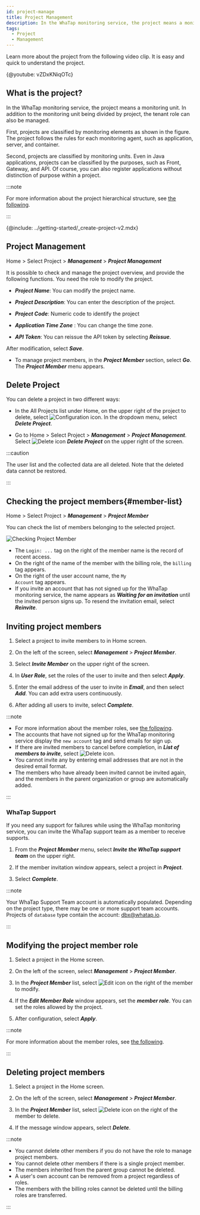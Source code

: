 ```yaml
---
id: project-manage
title: Project Management
description: In the WhaTap monitoring service, the project means a monitoring unit. Let's learn about the project.
tags:
  - Project
  - Management
---
```



Learn more about the project from the following video clip. It is easy and quick to understand the project.

{@youtube: vZDxKNiqOTc}

## What is the project?

In the WhaTap monitoring service, the project means a monitoring unit. In addition to the monitoring unit being divided by project, the tenant role can also be managed.

First, projects are classified by monitoring elements as shown in the figure. The project follows the rules for each monitoring agent, such as application, server, and container.

<ImgLang img='project-01.png' desc='Create project'/>

Second, projects are classified by monitoring units. Even in Java applications, projects can be classified by the purposes, such as Front, Gateway, and API. Of course, you can also register applications without distinction of purpose within a project.

<ImgLang img='demo-project.png' desc='Demo project'/>

:::note

For more information about the project hierarchical structure, see [the following](project-structure).

:::

{@include: ../getting-started/_create-project-v2.mdx} 

## Project Management

Home > Select Project > **_Management_** > **_Project Management_**

It is possible to check and manage the project overview, and provide the following functions. You need the role to modify the project.

<ImgLang img='project-manage.png' desc='Project management'/>

-   **_Project Name_**: You can modify the project name.

-   **_Project Description_**: You can enter the description of the project.

-   **_Project Code_**: Numeric code to identify the project

-   **_Application Time Zone_** : You can change the time zone.

-   **_API Token_**: You can reissue the API token by selecting **_Reissue_**.

After modification, select **_Save_**.

-   To manage project members, in the **_Project Member_** section, select **_Go_**. The **_Project Member_** menu appears.

## Delete Project

You can delete a project in two different ways:

-   In the All Projects list under Home, on the upper right of the project to delete, select ![Configuration icon](/img/ico-setting.svg). In the dropdown menu, select **_Delete Project_**.

-   Go to Home > Select Project > **_Management_** > **_Project Management_**. Select ![Delete icon](/img/ico-trash-red.svg) **_Delete Project_** on the upper right of the screen.

:::caution

The user list and the collected data are all deleted. Note that the deleted data cannot be restored.

:::

## Checking the project members{#member-list}

Home > Select Project > **_Management_** > **_Project Member_**

You can check the list of members belonging to the selected project.

![Checking Project Member](/img/project-member-list.png)

-   The <code class='history'>Login: ...</code> tag on the right of the member name is the record of recent access.
-   On the right of the name of the member with the billing role, the <code class='pay'>billing</code> tag appears.
-   On the right of the user account name, the <code class='my'>My Account</code> tag appears.
-   If you invite an account that has not signed up for the WhaTap monitoring service, the name appears as **_Waiting for an invitation_** until the invited person signs up. To resend the invitation email, select **_Reinvite_**.

## Inviting project members

1.  Select a project to invite members to in Home screen.

2.  On the left of the screen, select **_Management_** > **_Project Member_**.

3.  Select **_Invite Member_** on the upper right of the screen.

4.  In **_User Role_**, set the roles of the user to invite and then select **_Apply_**.

5.  Enter the email address of the user to invite in **_Email_**, and then select **_Add_**. You can add extra users continuously.

6.  After adding all users to invite, select **_Complete_**.

:::note

-   For more information about the member roles, see [the following](../project/project-structure#project-auth).
-   The accounts that have not signed up for the WhaTap monitoring service display the `new account` tag and send emails for sign up.
-   If there are invited members to cancel before completion, in **_List of members to invite_**, select ![Delete icon](/img/ico-trash-red.svg).
-   You cannot invite any by entering email addresses that are not in the desired email format.
-   The members who have already been invited cannot be invited again, and the members in the parent organization or group are automatically added.

:::

### WhaTap Support

If you need any support for failures while using the WhaTap monitoring service, you can invite the WhaTap support team as a member to receive supports. 

1.  From the **_Project Member_** menu, select **_Invite the WhaTap support team_** on the upper right.

2.  If the member invitation window appears, select a project in **_Project_**.

3.  Select **_Complete_**.

:::note

Your WhaTap Support Team account is automatically populated. Depending on the project type, there may be one or more support team accounts. Projects of `database` type contain the account: dbx@whatap.io.

:::

## Modifying the project member role

1.  Select a project in the Home screen.

2.  On the left of the screen, select **_Management_** > **_Project Member_**.

3.  In the **_Project Member_** list, select ![Edit icon](/img/ico-edit.svg) on the right of the member to modify. 

4.  If the **_Edit Member Role_** window appears, set the **_member role_**. You can set the roles allowed by the project.

5.  After configuration, select **_Apply_**.

:::note

For more information about the member roles, see [the following](../project/project-structure#project-auth).

:::

## Deleting project members

1.  Select a project in the Home screen.

2.  On the left of the screen, select **_Management_** > **_Project Member_**.

3.  In the **_Project Member_** list, select ![Delete icon](/img/ico-trash-red.svg) on the right of the member to delete.

4.  If the message window appears, select **_Delete_**.

:::note

-   You cannot delete other members if you do not have the role to manage project members.
-   You cannot delete other members if there is a single project member.
-   The members inherited from the parent group cannot be deleted.
-   A user's own account can be removed from a project regardless of roles.
-   The members with the billing roles cannot be deleted until the billing roles are transferred.

:::
